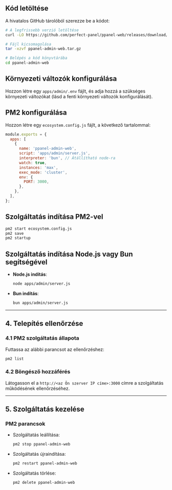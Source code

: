 ## Kód letöltése

A hivatalos GitHub tárolóból szerezze be a kódot:

```bash
# A legfrissebb verzió letöltése
curl -LO https://github.com/perfect-panel/ppanel-web/releases/download/v1.0.0/ppanel-admin-web.tar.gz

# Fájl kicsomagolása
tar -xzvf ppanel-admin-web.tar.gz

# Belépés a kód könyvtárába
cd ppanel-admin-web
```

## Környezeti változók konfigurálása

Hozzon létre egy `apps/admin/.env` fájlt, és adja hozzá a szükséges környezeti változókat (lásd a fenti környezeti változók konfigurálását).

## PM2 konfigurálása

Hozzon létre egy `ecosystem.config.js` fájlt, a következő tartalommal:

```javascript
module.exports = {
  apps: [
    {
      name: 'ppanel-admin-web',
      script: 'apps/admin/server.js',
      interpreter: 'bun', // Átállítható node-ra
      watch: true,
      instances: 'max',
      exec_mode: 'cluster',
      env: {
        PORT: 3000,
      },
    },
  ],
};
```

## Szolgáltatás indítása PM2-vel

```bash
pm2 start ecosystem.config.js
pm2 save
pm2 startup
```

## Szolgáltatás indítása Node.js vagy Bun segítségével

- **Node.js indítás**:

  ```bash
  node apps/admin/server.js
  ```

- **Bun indítás**:

  ```bash
  bun apps/admin/server.js
  ```

---

## **4. Telepítés ellenőrzése**

### **4.1 PM2 szolgáltatás állapota**

Futtassa az alábbi parancsot az ellenőrzéshez:

```bash
pm2 list
```

### **4.2 Böngésző hozzáférés**

Látogasson el a `http://<az Ön szerver IP címe>:3000` címre a szolgáltatás működésének ellenőrzéséhez.

---

## **5. Szolgáltatás kezelése**

### **PM2 parancsok**

- Szolgáltatás leállítása:

  ```bash
  pm2 stop ppanel-admin-web
  ```

- Szolgáltatás újraindítása:

  ```bash
  pm2 restart ppanel-admin-web
  ```

- Szolgáltatás törlése:

  ```bash
  pm2 delete ppanel-admin-web
  ```


<Giscus />
